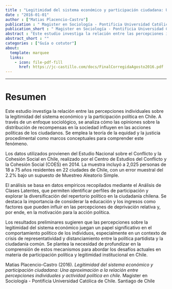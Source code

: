 ```yaml
---
title : "Legitimidad del sistema económico y participación ciudadana: Una aproximación a la relación entre percepciones individuales y actividad política en chile"
date : "2016-01-01"
author : ["Matias Placencio-Castro"]
publication : " Magister en Sociología - Pontificia Universidad Católica de Chile. Santiago de Chile"
publication_short : " Magister en Sociología - Pontificia Universidad Católica de Chile. Santiago de Chile"
abstract : "Este estudio investiga la relación entre las percepciones individuales sobre la legitimidad del sistema económico y la participación política en Chile. A través de un enfoque sociológico, se analiza cómo las opiniones sobre la distribución de recompensas en la sociedad influyen en las acciones políticas de los ciudadanos. Se emplea la teoría de la equidad y la justicia procedimental como marcos conceptuales para comprender este fenómeno. Los datos utilizados provienen del Estudio Nacional sobre el Conflicto y la Cohesión Social en Chile, realizado por el Centro de Estudios del Conflicto y la Cohesión Social (COES) en 2014. La muestra incluyó a 2,025 personas de 18 a 75 años residentes en 22 ciudades de Chile, con un error muestral del 2.2% bajo un supuesto de Muestreo Aleatorio Simple. El análisis se basa en datos empíricos recopilados mediante el Análisis de Clases Latentes, que permiten identificar perfiles de participación y explorar la diversificación del repertorio político en la ciudadanía chilena. Se destaca la importancia de considerar la educación y los ingresos como factores que pueden influir en las percepciones de deprivación relativa y, por ende, en la motivación para la acción política. Los resultados preliminares sugieren que las percepciones sobre la legitimidad del sistema económico juegan un papel significativo en el comportamiento político de los individuos, especialmente en un contexto de crisis de representatividad y distanciamiento entre la política partidista y la ciudadanía común. Se plantea la necesidad de profundizar en la comprensión de estos mecanismos para abordar los desafíos actuales en materia de participación política y legitimidad institucional en Chile."
abstract_short : ""
categories : ["Guía o cotutor"]
about:
  template: marquee
  links:
    - icon: file-pdf-fill
      href: https://jc-castillo.com/docs/FinalCorregidaAgosto2016.pdf
---
```

---

# Resumen
Este estudio investiga la relación entre las percepciones individuales sobre la legitimidad del sistema económico y la participación política en Chile. A través de un enfoque sociológico, se analiza cómo las opiniones sobre la distribución de recompensas en la sociedad influyen en las acciones políticas de los ciudadanos. Se emplea la teoría de la equidad y la justicia procedimental como marcos conceptuales para comprender este fenómeno.

Los datos utilizados provienen del Estudio Nacional sobre el Conflicto y la Cohesión Social en Chile, realizado por el Centro de Estudios del Conflicto y la Cohesión Social (COES) en 2014. La muestra incluyó a 2,025 personas de 18 a 75 años residentes en 22 ciudades de Chile, con un error muestral del 2.2% bajo un supuesto de Muestreo Aleatorio Simple.

El análisis se basa en datos empíricos recopilados mediante el Análisis de Clases Latentes, que permiten identificar perfiles de participación y explorar la diversificación del repertorio político en la ciudadanía chilena. Se destaca la importancia de considerar la educación y los ingresos como factores que pueden influir en las percepciones de deprivación relativa y, por ende, en la motivación para la acción política.

Los resultados preliminares sugieren que las percepciones sobre la legitimidad del sistema económico juegan un papel significativo en el comportamiento político de los individuos, especialmente en un contexto de crisis de representatividad y distanciamiento entre la política partidista y la ciudadanía común. Se plantea la necesidad de profundizar en la comprensión de estos mecanismos para abordar los desafíos actuales en materia de participación política y legitimidad institucional en Chile.


::: {.callout-note title="How to cite this work"}

Matias Placencio-Castro (2016). *Legitimidad del sistema económico y participación ciudadana: Una aproximación a la relación entre percepciones individuales y actividad política en chile*.  Magister en Sociología - Pontificia Universidad Católica de Chile. Santiago de Chile

:::

